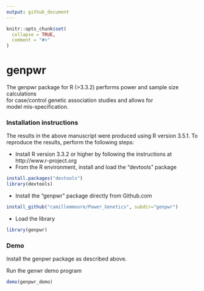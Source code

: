 ---
output: github_document
---

<!-- README.md is generated from README.Rmd. Please edit that file -->

```{r setup, include = FALSE}
knitr::opts_chunk$set(
  collapse = TRUE,
  comment = "#>"
)
```
# genpwr

The genpwr package for R (>3.3.2) performs power and sample size calculations     
    for case/control genetic association studies and allows for   
    model mis-specification.

### Installation instructions

The results in the above manuscript were produced using R version 3.5.1. To reproduce the results,
perform the following steps:

* Install R version 3.3.2 or higher by following the instructions at http://www.r-project.org
* From the R environment, install and load the "devtools" package
```R
install.packages("devtools")
library(devtools)
```
* Install the "genpwr" package directly from Github.com
```R
install_github("camillemmoore/Power_Genetics", subdir="genpwr")
```
* Load the library
```R
library(genpwr)
```

### Demo

Install the genpwr package as described above.

Run the genwr demo program

```R
demo(genpwr_demo)
```


